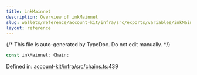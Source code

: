 ```yaml
---
title: inkMainnet
description: Overview of inkMainnet
slug: wallets/reference/account-kit/infra/src/exports/variables/inkMainnet
layout: reference
---
```


{/* This file is auto-generated by TypeDoc. Do not edit manually. */}

```ts
const inkMainnet: Chain;
```

Defined in: [account-kit/infra/src/chains.ts:439](https://github.com/alchemyplatform/aa-sdk/blob/9df5be8c23af4e472bcb503c17766b16da0ad87d/account-kit/infra/src/chains.ts#L439)
